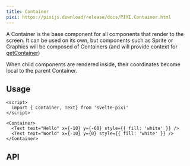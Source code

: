 ```yaml
---
title: Container
pixi: https://pixijs.download/release/docs/PIXI.Container.html
---
```


A Container is the base component for all components that render to the screen. It can be used on its own, but components such as Sprite or Graphics will be composed of Containers (and will provide context for [getContainer](/docs/utilities/get-container))

When child components are rendered inside, their coordinates become local to the parent Container.

## Usage

```svelte live
<script>
  import { Container, Text} from 'svelte-pixi'
</script>

<Container>
  <Text text="Hello" x={-10} y={-60} style={{ fill: 'white' }} />
  <Text text="World" x={-10} y={0} style={{ fill: 'white' }} />
</Container>
```

## API

<ComponentAPI component="Container.svelte" />